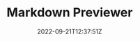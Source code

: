 ---
slug: "markdown-previewer"
title: "Markdown Previewer"
description: "Simple Markdown Previewer contains a textarea for markdown input and a preview tab where the converted text appears."
techs:
  - "bootstrap"
  - "javascript"
  - "react"
date: "2022-09-21T12:37:51Z"
repoUrl: "https://github.com/PabloPicas0/Markdown-Previewer"
homepageUrl: "https://pablopicas0.github.io/Markdown-Previewer/"
banner: "./images/banner.jpg"
---
